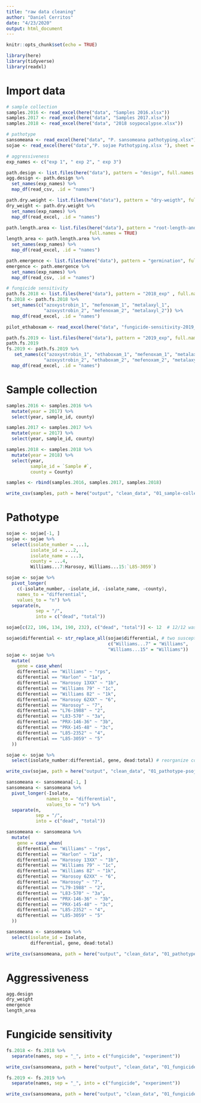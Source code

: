 ```yaml
---
title: "raw data cleaning"
author: "Daniel Cerritos"
date: "4/23/2020"
output: html_document
---
```


```r
knitr::opts_chunk$set(echo = TRUE)
```

```r
library(here)
library(tidyverse)
library(readxl)
```

# Import data

```r
# sample collection 
samples.2016 <- read_excel(here("data", "Samples 2016.xlsx"))
samples.2017 <- read_excel(here("data", "Samples 2017.xlsx"))
samples.2018 <- read_excel(here("data", "2018 soypocalypse.xlsx"))

# pathotype  
sansomeana <- read_excel(here("data", "P. sansomeana pathotyping.xlsx"))
sojae <- read_excel(here("data","P. sojae Pathotyping.xlsx "), sheet = 3)

# aggressiveness 
exp_names <- c("exp 1", " exp 2", " exp 3")

path.design <- list.files(here("data"), pattern = "design", full.names = TRUE)
agg.design <- path.design %>% 
  set_names(exp_names) %>% 
  map_df(read_csv, .id = "names")

path.dry.weight <- list.files(here("data"), pattern = "dry-weigth", full.names = TRUE)
dry_weight <- path.dry.weight %>% 
  set_names(exp_names) %>% 
  map_df(read_excel, .id = "names")

path.length.area <- list.files(here("data"), pattern = "root-length-and-area", 
                               full.names = TRUE)
length_area <- path.length.area %>% 
  set_names(exp_names) %>% 
  map_df(read_excel, .id = "names")

path.emergence <- list.files(here("data"), pattern = "germination", full.names = TRUE)
emergence <- path.emergence %>% 
  set_names(exp_names) %>% 
  map_df(read_csv, .id = "names")

# fungicide sensitivity
path.fs.2018 <- list.files(here("data"), pattern = "2018_exp" , full.names = TRUE)
fs.2018 <- path.fs.2018 %>% 
  set_names(c("azoxystrobin_1", "mefenoxam_1", "metalaxyl_1", 
              "azoxystrobin_2", "mefenoxam_2", "metalaxyl_2")) %>% 
  map_df(read_excel, .id = "names")

pilot_ethaboxam <- read_excel(here("data", "fungicide-sensitivity-2019_pilot_ethaboxam.xlsx"))

path.fs.2019 <- list.files(here("data"), pattern = "2019_exp", full.names = TRUE)
path.fs.2019
fs.2019 <- path.fs.2019 %>% 
   set_names(c("azoxystrobin_1", "ethaboxam_1", "mefenoxam_1", "metalaxyl_1", 
              "azoxystrobin_2", "ethaboxam_2", "mefenoxam_2", "metalaxyl_2")) %>% 
  map_df(read_excel, .id = "names")
```

# Sample collection

```r
samples.2016 <- samples.2016 %>% 
  mutate(year = 2017) %>% 
  select(year, sample_id, county)

samples.2017 <- samples.2017 %>% 
  mutate(year = 2017) %>% 
  select(year, sample_id, county)

samples.2018 <- samples.2018 %>% 
  mutate(year = 2018) %>% 
  select(year, 
         sample_id = `Sample #`, 
         county = County)

samples <- rbind(samples.2016, samples.2017, samples.2018)

write_csv(samples, path = here("output", "clean_data", "01_sample-collection_clean-data.csv"))
```

# Pathotype

```r
sojae <- sojae[-1, ] 
sojae <- sojae %>% 
  select(isolate_number = ...1,
         isolate_id = ...2,
         isolate_name = ...3, 
         county = ...4,
         Williams...7:Harosoy, Williams...15:`L85-3059`)

sojae <- sojae %>% 
  pivot_longer(
    c(-isolate_number, -isolate_id, -isolate_name, -county), 
    names_to = "differential", 
    values_to = "n") %>% 
  separate(n, 
           sep = "/", 
           into = c("dead", "total"))

sojae[c(22, 106, 134, 190, 232), c("dead", "total")] <- 12  # 12/12 was transfomed to date

sojae$differential <- str_replace_all(sojae$differential, # two susceptible controls included
                                      c("Williams...7" = "Williams", 
                                      "Williams...15" = "Williams")) 
sojae <- sojae %>% 
  mutate(
    gene = case_when(
    differential == "Williams" ~ "rps",
    differential == "Harlon" ~ "1a", 
    differential == "Harosoy 13XX" ~ "1b", 
    differential == "Williams 79" ~ "1c", 
    differential == "Williams 82" ~ "1k", 
    differential == "Harosoy 62XX" ~ "6", 
    differential == "Harosoy" ~ "7", 
    differential == "L76-1988" ~ "2", 
    differential == "L83-570" ~ "3a", 
    differential == "PRX-146-36" ~ "3b", 
    differential == "PRX-145-48" ~ "3c", 
    differential == "L85-2352" ~ "4", 
    differential == "L85-3059" ~ "5"
  ))

sojae <- sojae %>% 
  select(isolate_number:differential, gene, dead:total) # reorganize columns 

write_csv(sojae, path = here("output", "clean_data", "01_pathotype-psojae_clean-data.csv"))
```

```r
sansomeana <- sansomeana[-1, ]
sansomeana <- sansomeana %>% 
  pivot_longer(-Isolate, 
               names_to = "differential", 
               values_to = "n") %>% 
  separate(n, 
           sep = "/", 
           into = c("dead", "total"))

sansomeana <- sansomeana %>% 
  mutate(
    gene = case_when(
    differential == "Williams" ~ "rps",
    differential == "Harlon" ~ "1a", 
    differential == "Harosoy 13XX" ~ "1b", 
    differential == "Williams 79" ~ "1c", 
    differential == "Williams 82" ~ "1k", 
    differential == "Harosoy 62XX" ~ "6", 
    differential == "Harosoy" ~ "7", 
    differential == "L79-1988" ~ "2", 
    differential == "L83-570" ~ "3a", 
    differential == "PRX-146-36" ~ "3b", 
    differential == "PRX-145-48" ~ "3c", 
    differential == "L85-2352" ~ "4", 
    differential == "L85-3059" ~ "5"
  ))

sansomeana <- sansomeana %>%
  select(isolate_id = Isolate, 
         differential, gene, dead:total) 

write_csv(sansomeana, path = here("output", "clean_data", "01_pathotype-psansomeana_clean-data.csv"))
```

# Aggressiveness

```r
agg.design
dry_weight
emergence
length_area
```


# Fungicide sensitivity 

```r
fs.2018 <- fs.2018 %>% 
  separate(names, sep = "_", into = c("fungicide", "experiment"))

write_csv(sansomeana, path = here("output", "clean_data", "01_fungicide-sensitivity-2018_clean-data.csv"))

fs.2019 <- fs.2019 %>% 
  separate(names, sep = "_", into = c("fungicide", "experiment"))

write_csv(sansomeana, path = here("output", "clean_data", "01_fungicide-sensitivity-2019_clean-data.csv"))
```


